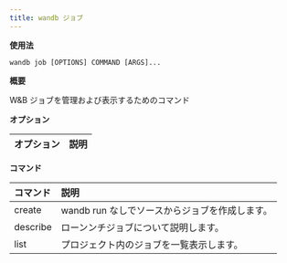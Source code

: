 ```yaml
---
title: wandb ジョブ
---
```


**使用法**

`wandb job [OPTIONS] COMMAND [ARGS]...`

**概要**

W&B ジョブを管理および表示するためのコマンド


**オプション**

| **オプション** | **説明** |
| :--- | :--- |


**コマンド**

| **コマンド** | **説明** |
| :--- | :--- |
| create | wandb run なしでソースからジョブを作成します。 |
| describe | ローンンチジョブについて説明します。 |
| list | プロジェクト内のジョブを一覧表示します。 |
